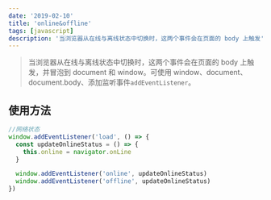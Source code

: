 ```yaml
---
date: '2019-02-10'
title: 'online&offline'
tags: [javascript]
description: '当浏览器从在线与离线状态中切换时，这两个事件会在页面的 body 上触发'
---
```


> 当浏览器从在线与离线状态中切换时，这两个事件会在页面的 body 上触发，并冒泡到 document 和 window。可使用 window、document、document.body、添加监听事件`addEventListener`。

## 使用方法

```js
//网络状态
window.addEventListener('load', () => {
  const updateOnlineStatus = () => {
    this.online = navigator.onLine
  }

  window.addEventListener('online', updateOnlineStatus)
  window.addEventListener('offline', updateOnlineStatus)
})
```
